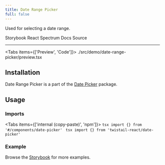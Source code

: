```yaml
---
title: Date Range Picker
full: false
---
```


Used for selecting a date range.

<Badges>
  <BadgeLink href="https://storybook.twistail.com/?path=/docs/base-components-date-range-picker--docs" external>
    Storybook
  </BadgeLink>
  <BadgeLink href="https://react-spectrum.adobe.com/internationalized/index.html" external>
    React Spectrum Docs
  </BadgeLink>
  <BadgeLink href="https://github.com/riipandi/twistail/tree/main/packages/ui-react/src/components/date-picker" external>
    Source
  </BadgeLink>
</Badges>

---


<Tabs items={['Preview', 'Code']}>
  <Tab value="Preview" className="rounded-b-xl flex min-h-44 flex-wrap items-center justify-center gap-4 py-20 not-prose">
    <Demo />
  </Tab>
  <Tab value="Code">
    <include cwd lang="tsx">./src/demo/date-range-picker/preview.tsx</include>
  </Tab>
</Tabs>

## Installation

Date Range Picker is a part of the [Date Picker](/docs/components/date-picker) package.

## Usage

### Imports

<Tabs items={['internal (copy-paste)', 'npm']}>
  <Tab value="internal (copy-paste)">
    ```tsx
    import {} from '#/components/date-picker'
    ```
  </Tab>
  <Tab value="npm">
    ```tsx
    import {} from 'twistail-react/date-picker'
    ```
  </Tab>
</Tabs>

### Example

Browse the [Storybook](https://storybook.twistail.com/?path=/docs/base-components-date-range-picker--docs) for more examples.

